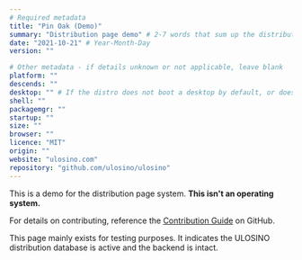 ```yaml
---
# Required metadata
title: "Pin Oak (Demo)"
summary: "Distribution page demo" # 2-7 words that sum up the distribution
date: "2021-10-21" # Year-Month-Day
version: ""

# Other metadata - if details unknown or not applicable, leave blank
platform: ""
descends: ""
desktop: "" # If the distro does not boot a desktop by default, or doesn't ship one, leave 'desktop' blank
shell: ""
packagemgr: ""
startup: ""
size: ""
browser: ""
licence: "MIT"
origin: ""
website: "ulosino.com"
repository: "github.com/ulosino/ulosino"
---
```


This is a demo for the distribution page system. **This isn't an operating system.**

For details on contributing, reference the [Contribution Guide](https://github.com/ulosino/ulosino/blob/main/CONTRIBUTING.md) on GitHub.

This page mainly exists for testing purposes. It indicates the ULOSINO distribution database is active and the backend is intact.
